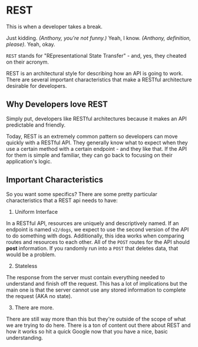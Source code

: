 
# REST

This is when a developer takes a break.

Just kidding. _(Anthony, you're not funny.)_ Yeah, I know. _(Anthony, definition, please)_. Yeah, okay.

`REST` stands for "REpresentational State Transfer" - and, yes, they cheated on their acronym.

REST is an architectural style for describing how an API is going to work. There are several <Link href="#important-characteristics">important characteristics</Link> that make a RESTful architecture desirable for developers.

## Why Developers love REST

Simply put, developers like RESTful architectures because it makes an API predictable and friendly.

Today, REST is an extremely common pattern so developers can move quickly with a RESTful API. They generally know what to expect when they use a certain method with a certain endpoint - and they like that. If the API for them is simple and familiar, they can go back to focusing on their application's logic.

## Important Characteristics

So you want some specifics? There are some pretty particular characteristics that a REST api needs to have:

1. Uniform Interface

  In a RESTful API, resources are uniquely and descriptively named. If an <KeyTermLink termUrl="endpoint">endpoint</KeyTermLink> is named `v2/dogs`, we expect to use the second version of the API to do something with dogs. Additionally, this idea works when comparing routes and resources to each other. All of the `POST` routes for the API should **post** information. If you randomly run into a `POST` that deletes data, that would be a problem.

2. Stateless

  The response from the server must contain everything needed to understand and finish off the request. This has a lot of implications but the main one is that the server cannot use any stored information to complete the request (AKA no state).

3. There are more.

  There are still way more than this but they're outside of the scope of what we are trying to do here. There is a ton of content out there about REST and how it works so hit a quick Google now that you have a nice, basic understanding.